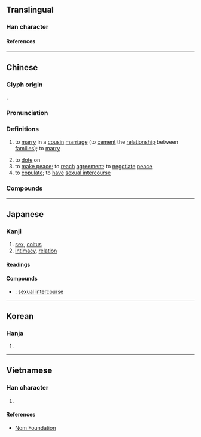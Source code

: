 {{character info}}
==Translingual==

===Han character===
{{Han char|rn=38|rad=女|as=10|sn=13|four=45457|canj=VTTB|ids=⿰女冓}}

====References====
{{Han ref|kx=0268.280|dkj=06597|dj=0536.050|hdz=21070.090|uh=5ABE}}

----

==Chinese==
{{zh-forms}}

===Glyph origin===
{{Han etym}}
{{Han compound|女|冓|c1=s|c2=p|t1=female|ls=psc}}.

===Pronunciation===
{{zh-pron
|m=gòu
|c=gau3,kau3
|mc=y
|oc=y
|cat=v
}}

===Definitions===
{{zh-hanzi}}

# {{lb|zh|originally}} to [[marry]] in a [[cousin]] [[marriage]] (to [[cement]] the [[relationship]] between [[families]]); {{lb|zh|in general}} to [[marry]]
# to [[dote]] on
# to [[make peace]]; to [[reach]] [[agreement]]; to [[negotiate]] [[peace]]
# to [[copulate]]; to [[have]] [[sexual intercourse]]

===Compounds===
{{zh-der|交媾|媾和|姻媾|淫媾|媾合}}

----

==Japanese==

===Kanji===
{{ja-kanji|grade=|rs=女10}}

# [[sex]], [[coitus]]
# [[intimacy]], [[relation]]

====Readings====
{{ja-readings
|goon=く
|kanon=こう
|kun=よしみ
}}

====Compounds====
{{der-top|Compounds}}
* {{ja-r|交媾|こうこう}}: [[sexual intercourse]]
{{der-bottom}}

----

==Korean==

===Hanja===
{{ko-hanja|구}}

# {{rfdef|ko|sort=女10}}

----

==Vietnamese==

===Han character===
{{vi-readings|rs=女10|reading=cấu}}

# {{rfdef|vi|sort=女10}}

====References====
* [http://nomfoundation.org/common/nom_details.php?codepoint=5abe Nom Foundation]